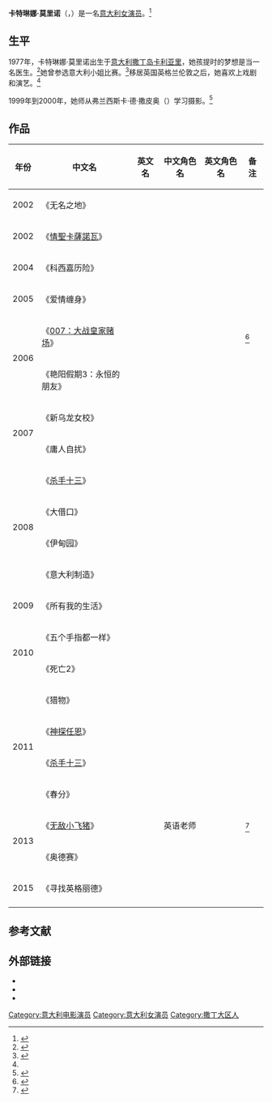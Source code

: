 {{艺人<!--导演、男演员、女演员、男歌手、女歌手、节目主持-->
| 图片     = Caterina Murino a Giffoni.jpg
| 图片尺寸 = 250px
| 图片简介 = 卡特琳娜·莫里诺，2010年7月
| 姓名     = 卡特琳娜·莫里诺
| 类型     = 女艺人
| 原名     = 
| 英文名   = {{lang|en|Caterina Murino}}
| 綽號     = 
| 国籍     = {{ITA}}
| 民族     = 意大利人
| 出生日期 =  {{birth date and age|1977|9|15}} 
| 出生地点 = [[意大利|意大利]][[撒丁岛|撒丁岛]][[卡利亚里|卡利亚里]]
| 逝世日期 = <!--卒年在前生年在后{{death date and age|}} -->
| 逝世地点 = 
| 职业     = 演员
| 语言     = [[法语|法语]]、[[英语|英语]]、[[意大利语|意大利语]]
| 教育程度 = 
| 宗教信仰 = [[罗马天主教|罗马天主教]]
| 配偶     = <!--  {{marriage|姓名||}}  -->
| 儿女     = 
| 父母     = 
| 活跃年代 = 2002年至今
| 代表作   = 《007大战皇家赌场》<br>《神探任恩》<br>《这个警察不太冷》
| 经纪公司 = 
| 奖项     =  <!--  {{Awards|award= |year= |title= }} -->
| 网站     = <!-- {{URL|www.example.com}} -->
| IMDb     = 
}}
'''卡特琳娜·莫里诺'''（{{lang-it|Caterina Murino}}，{{bd|1977年|9月15日|||catIdx= M}}）是一名[[意大利|意大利]][[女演员|女演员]]。<ref>{{cite news|url= http://www.ew.com/ew/article/0,,1224513,00.html|title= Solange, It's Been Good to Know You|accessdate= 22 March 2008|author= Gary Susman|date= 8 August 2006|publisher= [[Entertainment_Weekly|Entertainment Weekly]]|quote= It's already been a rapid rise to stardom for the 28-year-old Murino...|language= en|archive-date= 2012-08-25|archive-url= https://web.archive.org/web/20120825081843/http://www.ew.com/ew/article/0,,1224513,00.html|dead-url= no}}</ref>

==生平==
1977年，卡特琳娜·莫里诺出生于[[意大利|意大利]][[撒丁岛|撒丁岛]][[卡利亚里|卡利亚里]]，她孩提时的梦想是当一名医生。<ref name=CourierMail>{{cite news|url= http://www.news.com.au/couriermail/story/0,23739,20898085-7642,00.html|title= Why I love Caterina|accessdate= 22 March 2008|language= en|author= Rodney Chester|date= 8 December 2006|publisher= [[The_Courier-Mail|The Courier-Mail]]|archive-date= 2009-05-03|archive-url= https://web.archive.org/web/20090503220554/http://www.news.com.au/couriermail/story/0,23739,20898085-7642,00.html|dead-url= no}}</ref>她曾参选意大利小姐比赛。<ref name=RoyAscent>{{cite news|url= http://www.telegraph.co.uk/fashion/main.jhtml?xml=/fashion/2006/11/12/stmurino12.xml&page=1|title= The Royale Ascent|accessdate= 22 March 2008|author= John Preston|language= en|date= 11 December 2006|publisher= [[Daily_Telegraph|Daily Telegraph]]|location= London|archive-date= 2019-12-12|archive-url= https://web.archive.org/web/20191212153825/http://www.telegraph.co.uk/fashion/main.jhtml?xml=%2Ffashion%2F2006%2F11%2F12%2Fstmurino12.xml&page=1|dead-url= yes}}</ref>移居英国英格兰伦敦之后，她喜欢上戏剧和演艺。<ref name=DMail1340498/>

1999年到2000年，她师从弗兰西斯卡·德·撒皮奥（{{lang-en| Francesca De Sapio}}）学习摄影。<ref name=DMail1340498>{{cite news|url=http://www.dailymail.co.uk/home/you/article-1340498/Caterina-Murino-Meet-the-Bond-girl-whos-hailed-new-Sophia-Loren.html#ixzz19ItlyMxp|title=Caterina Murino: Meet the former Bond girl who's being hailed as the new Sophia Loren|publisher=Daily Mail|accessdate=27 December 2010|location=London|first=Jane|last=Gordon|date=25 December 2010|language=en|archive-date=2015-07-13|archive-url=https://web.archive.org/web/20150713203814/http://www.dailymail.co.uk/home/you/article-1340498/Caterina-Murino-Meet-the-Bond-girl-whos-hailed-new-Sophia-Loren.html#ixzz19ItlyMxp|dead-url=no}}</ref>

==作品==
{|class="wikitable"
|-
! 年份 !! 中文名 !! 英文名 !!  中文角色名 !! 英文角色名!!备注
|-
|rowspan="1" | 2002   ||  《无名之地》  ||   {{lang|en|Nowhere}}  ||  ||  {{lang|es|Mujer de los sueños}}   ||  
|-
|  2002 || 《[[情聖卡薩諾瓦|情聖卡薩諾瓦]]》   ||  {{lang|it|Il giovane Casanova}}   ||  || {{lang|it|Zanetta}}    ||  
|-
|  2004 || 《科西嘉历险》   ||  {{lang|fr|Enquête corse, L'}}   ||  || {{lang|fr|Léa Leoni}}    ||  
|-
|  2005 ||  《爱情缠身》  ||   {{lang|fr|Amour aux trousses, L'}}  ||  ||  {{lang|en|Valeria}}    ||   
|-
|rowspan="2" | 2006 ||  《[[007：大战皇家赌场|007：大战皇家赌场]]》  ||    {{lang|en|Casino Royale}} ||     || {{lang|en|Solange}}    ||   <ref>{{cite news |author= |url=http://news.xinhuanet.com/ent/2013-11/15/c_125708367.htm |title=007邦德女郎卡特琳娜加盟科幻电影《无敌小飞猪》 |newspaper=新华网 |date=2013-11-15 |language= |location= |accessdate=2015-05-10 |archive-date=2015-05-18 |archive-url=https://web.archive.org/web/20150518122716/http://news.xinhuanet.com/ent/2013-11/15/c_125708367.htm |dead-url=no }}</ref>
|-
|  《艳阳假期3：永恒的朋友》  ||   {{lang|fr|Bronzés amis pour la vie, Les}}  ||     ||    ||   
|-
|rowspan="2" | 2007 || 《新乌龙女校》   ||   {{lang|en|St. Trinian's}}  ||     ||  {{lang|en|Miss Maupassant}}   ||   
|-
|   《庸人自扰》 ||   {{lang|en|Non pensarci}} ||    ||   {{lang|en|Nadine}}   ||   
|-
|rowspan="4" | 2008 ||《[[杀手十三|杀手十三]]》    ||   {{lang|en|XIII}}  ||     || {{lang|en|Sam}}   ||   
|-
|  《大借口》 ||  {{lang|fr|Grand alibi, Le}}  ||     ||     ||    ||   
|-
|   《伊甸园》||  {{lang|en|The Garden of Eden}}  ||     ||   {{lang|en|Marita}}   ||   
|-
|   《意大利制造》|| {{lang|en|Made in Italy}}    ||     ||   {{lang|en|Monica}}  ||   
|-
|  2009 ||   《所有我的生活》 ||  {{lang|fr|Toute ma vie}}   ||     ||  {{lang|en|Alessandra}}  ||   
|-
|rowspan="2" | 2010 ||  《五个手指都一样》  ||   {{lang|fr|Comme les cinq doigts de la main}}  ||     ||   {{lang|en|Linda Hayoun}}  ||   
|-
|  《死亡2》 ||   {{lang|en|Die}} ||     ||  {{lang|en|Sofia Valenti}}   ||   
|-
|rowspan="4" | 2011 || 《猎物》   ||   {{lang|fr|La proie}}  ||     ||  {{lang|en|Anna Adrien}}    ||   
|-
| 《[[神探任恩|神探任恩]]》  ||  {{lang|en|Zen}}  ||     || {{lang|en|Tania Moretti}}   ||   
|-
|  《[[杀手十三|杀手十三]]》 ||  {{lang|en|XIII: The Series}}  ||     || {{lang|en|Sam}}   ||   
|-
|  《春分》 ||   {{lang|fr|Équinoxe}} ||     ||   {{lang|en|Nathalie}}  ||   
|-
|rowspan="2" | 2013 || 《[[无敌小飞猪|无敌小飞猪]]》   ||  {{lang|en|The Invincible Piglet}}   ||    英语老师 ||    ||   <ref>{{cite news |author= |url=http://ent.ifeng.com/a/20140316/34805971_0.shtml |title=《无敌小飞猪》开机 “邦女郎”卡特琳娜发嗲 |newspaper=凤凰网 |date=2013-03-16 |language= |location= |accessdate=2015-05-10 |archive-date=2015-05-18 |archive-url=https://web.archive.org/web/20150518121736/http://ent.ifeng.com/a/20140316/34805971_0.shtml |dead-url=no }}</ref>
|-
|  《奥德赛》 ||  {{lang|en|Odysseus}}  ||     ||  {{lang|en|Pénèlope}}  ||   
|-
| 2015  ||  《寻找英格丽德》  || {{lang|en|In Search of Ingrid}}    ||     ||  {{lang|en|Ingrid Betancourt}} ||   
|-
|}

==参考文献==
{{reflist}}

==外部链接==
* {{Mtime people|928073}}
* {{douban people}}
*{{IMDb name|id=1166528}}

{{Authority control}}
{{DEFAULTSORT:Caterina Murino}}
[[Category:意大利电影演员|Category:意大利电影演员]]
[[Category:意大利女演员|Category:意大利女演员]]
[[Category:撒丁大区人|Category:撒丁大区人]]
